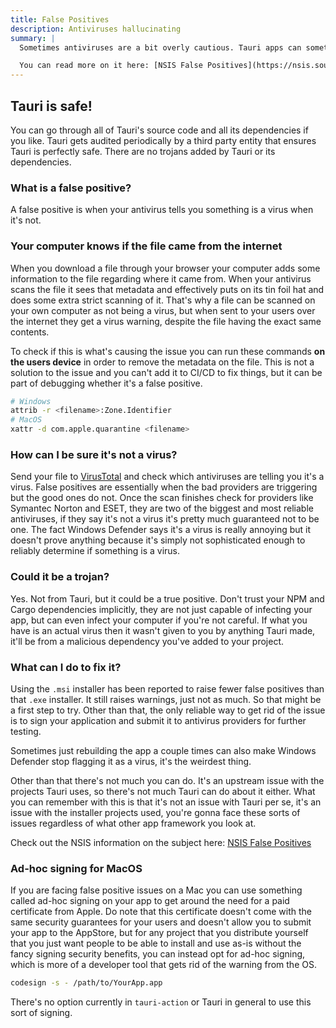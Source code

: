 ```yaml
---
title: False Positives
description: Antiviruses hallucinating
summary: |
  Sometimes antiviruses are a bit overly cautious. Tauri apps can sometimes be flagged as a false positive for a Trojan virus, mainly when using the NSIS installer. This is a well known upstream issue for NSIS that sadly can't really be fixed because it's the fault of antiviruses being paranoid and hackers having used NSIS for their viruses.

  You can read more on it here: [NSIS False Positives](https://nsis.sourceforge.io/NSIS_False_Positives)
---
```


## Tauri is safe!

You can go through all of Tauri's source code and all its dependencies if you like. Tauri gets audited periodically by a third party entity that ensures Tauri is perfectly safe. There are no trojans added by Tauri or its dependencies.

### What is a false positive?

A false positive is when your antivirus tells you something is a virus when it's not.

### Your computer knows if the file came from the internet

When you download a file through your browser your computer adds some information to the file regarding where it came from. When your antivirus scans the file it sees that metadata and effectively puts on its tin foil hat and does some extra strict scanning of it. That's why a file can be scanned on your own computer as not being a virus, but when sent to your users over the internet they get a virus warning, despite the file having the exact same contents.

To check if this is what's causing the issue you can run these commands **on the users device** in order to remove the metadata on the file. This is not a solution to the issue and you can't add it to CI/CD to fix things, but it can be part of debugging whether it's a false positive.

```bash frame=none
# Windows
attrib -r <filename>:Zone.Identifier
# MacOS
xattr -d com.apple.quarantine <filename>
```

### How can I be sure it's not a virus?

Send your file to [VirusTotal](https://www.virustotal.com/gui/home/upload) and check which antiviruses are telling you it's a virus. False positives are essentially when the bad providers are triggering but the good ones do not. Once the scan finishes check for providers like Symantec Norton and ESET, they are two of the biggest and most reliable antiviruses, if they say it's not a virus it's pretty much guaranteed not to be one. The fact Windows Defender says it's a virus is really annoying but it doesn't prove anything because it's simply not sophisticated enough to reliably determine if something is a virus.

### Could it be a trojan?

Yes. Not from Tauri, but it could be a true positive. Don't trust your NPM and Cargo dependencies implicitly, they are not just capable of infecting your app, but can even infect your computer if you're not careful. If what you have is an actual virus then it wasn't given to you by anything Tauri made, it'll be from a malicious dependency you've added to your project.

### What can I do to fix it?

Using the `.msi` installer has been reported to raise fewer false positives than that `.exe` installer. It still raises warnings, just not as much. So that might be a first step to try. Other than that, the only reliable way to get rid of the issue is to sign your application and submit it to antivirus providers for further testing.

Sometimes just rebuilding the app a couple times can also make Windows Defender stop flagging it as a virus, it's the weirdest thing.

Other than that there's not much you can do. It's an upstream issue with the projects Tauri uses, so there's not much Tauri can do about it either. What you can remember with this is that it's not an issue with Tauri per se, it's an issue with the installer projects used, you're gonna face these sorts of issues regardless of what other app framework you look at.

Check out the NSIS information on the subject here: [NSIS False Positives](https://nsis.sourceforge.io/NSIS_False_Positives)

### Ad-hoc signing for MacOS

If you are facing false positive issues on a Mac you can use something called ad-hoc signing on your app to get around the need for a paid certificate from Apple. Do note that this certificate doesn't come with the same security guarantees for your users and doesn't allow you to submit your app to the AppStore, but for any project that you distribute yourself that you just want people to be able to install and use as-is without the fancy signing security benefits, you can instead opt for ad-hoc signing, which is more of a developer tool that gets rid of the warning from the OS.

```bash frame=none
codesign -s - /path/to/YourApp.app
```

There's no option currently in `tauri-action` or Tauri in general to use this sort of signing.